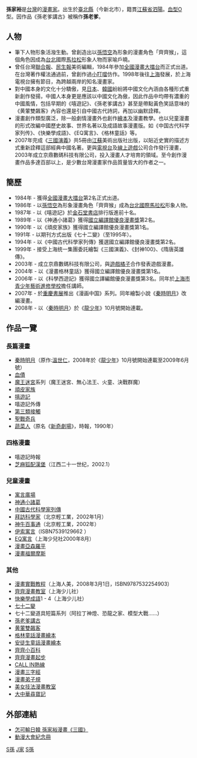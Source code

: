 {{漫畫}}
'''孫家裕'''{{BD|1960年|12月19日|catIdx=S}}是[[台灣|台灣]]的[[漫畫家|漫畫家]]。出生於[[新北市|臺北縣]]（今新北市），籍貫[[江蘇省|江蘇省]][[泗陽|泗陽]]。[[血型|血型]]O型。因作品《孫老爹講古》被稱作'''孫老爹'''。

== 人物 ==
{{Unreferenced section}}
*筆下人物形象活潑生動。曾創造出以[[孫悟空|孫悟空]]為形象的漫畫角色「齊齊猴」，這個角色因成為[[台北|台北]]國際[[馬拉松|馬拉松]]形象人物而家喻戶曉。
*曾任台灣[[聯合報|聯合報]]、[[民生報|民生報]]美術編輯，1984年參加[[全國漫畫大擂台|全國漫畫大擂台]]而正式出道。在台灣著作權法通過前，曾創作過[[小叮噹|小叮噹]]仿作。1998年後往[[上海|上海]]發展，於上海電視台擁有節目，為跨越兩岸的知名漫畫家。
*對中國本身的文化十分驕傲，見[[日本|日本]]、[[韓國|韓國]]紛紛將中國文化內涵由各種形式重新創作發揚，中國人本身更是應該以中國文化為傲，因此作品中均帶有濃重的中國風情，包括早期的《嘻遊記》、《孫老爹講古》甚至是帶點黃色笑話意味的《黄葷雙飆客》內容也還是引自中國古代詩詞，再加以幽默詮釋。
*漫畫創作類型廣泛，除一般劇情漫畫外也創作[[繪本|繪本]]及漫畫教學。也以兒童漫畫的形式改編中國歷史故事、世界名著以及成語故事漫畫版。如《中国古代科学家列传》、《快樂學成語》、《EQ寓言》、《格林童話》等。
*2007年完成《[[三國演義|三國演義]]》共5冊由[[江蘇|江蘇]]美術出版社出版，以貼近史實的描述方式重新詮釋這部經典中國名著。更與[[電視台|電視台]]及[[線上遊戲|線上遊戲]]公司合作發行漫畫，2003年成立京鼎數碼科技有限公司，投入漫畫人才培育的領域。至今創作漫畫作品多達百部以上，是少數台灣漫畫家作品質量皆大的作者之一。

== 簡歷 ==
*1984年 - 獲得[[全國漫畫大擂台|全國漫畫大擂台]]第2名正式出道。
*1986年 - 以[[孫悟空|孫悟空]]為形象漫畫角色「齊齊猴」成為[[台北國際馬拉松|台北國際馬拉松]]形象人物。
*1987年 - 以《嘻遊記》於[[金石堂書店|金石堂書店]]排行版進前十名。
*1989年 - 以《神通小諸葛》獲得[[國立編譯館優良漫畫獎|國立編譯館優良漫畫獎]]第2名。
*1990年 - 以《頑皮家族》獲得國立編譯館優良漫畫獎第1名。
*1991年 - 以期刊方式出版《七十二變》（至1995年）。
*1994年 - 以《中國古代科學家列傳》獲選國立編譯館優良漫畫獎第2名。
*1999年 - 接受上海统一集團委託繪製《三國演義》、《封神100》、《隋唐英雄傳》。
*2003年 - 成立京鼎數碼科技有限公司，與[[遊戲橘子|遊戲橘子]]合作發表遊戲漫畫。
*2004年 - 以《漫畫格林童話》獲得國立編譯館優良漫畫獎第1名。
*2006年 - 以《科學西遊記》獲得國立譯編館優良漫畫獎第3名。同年於[[上海市青少年藝術進修學校|上海市青少年藝術進修學校]]擔任講師。
*2007年 - 於[[重慶書展|重慶書展]]推出《漫画中国》系列。同年繪製小說《[[秦時明月|秦時明月]]》改編漫畫。
*2008年 - 以〈[[秦時明月|秦時明月]]〉於《[[龍少年|龍少年]]》10月號開始連載。

== 作品一覽 ==
=== 長篇漫畫 ===
*[[秦時明月|秦時明月]]（原作:[[溫世仁|溫世仁]]，2008年於《[[龍少年|龍少年]]》10月號開始連載至2009年6月號）
*[[血債|血債]]
*[[魔王迷宮|魔王迷宮]]系列（魔王迷宮、無心法王、火童、決戰群魔）
*[[頑皮家族|頑皮家族]]
*[[嘻遊記|嘻遊記]]
*嘻遊記外傳
*[[第三類接觸|第三類接觸]]
*[[聖戰奇兵|聖戰奇兵]]
*[[蔬菜人|蔬菜人]]（原名《[[新奇劇場|新奇劇場]]》，時報，1990年）
=== 四格漫畫 ===
*嘻遊記時報
*[[芝麻狐配漢堡|芝麻狐配漢堡]]（江西二十一世纪，2002.1）
=== 兒童漫畫 ===
*[[寓言廣場|寓言廣場]]
*[[神通小諸葛|神通小諸葛]]
*[[中國古代科學家列傳|中國古代科學家列傳]]
*[[拜訪科學家|拜訪科學家]]（北京輕工業，2002年1月）
*[[神牛百事通|神牛百事通]]（北京輕工業，2002年）
*[[伊索寓言|伊索寓言]]（ISBN7539129662 ）
*[[EQ寓言|EQ寓言]]（上海少兒社2000年8月）
*[[漫畫亞森羅平|漫畫亞森羅平]]
*[[漫畫福爾摩斯|漫畫福爾摩斯]]
=== 其他 ===
*[[漫畫實戰教程|漫畫實戰教程]]（上海人美，2008年3月1日，ISBN9787532254903）
*[[齊齊漫畫教室|齊齊漫畫教室]]（上海少儿社）
*[[快樂學成語|快樂學成語]]1 - 4（上海少儿社）
*[[七十二變|七十二變]]
*七十二變道具短篇系列（阿拉丁神燈、恐龍之家、模型大戰……）
*[[孫老爹講古|孫老爹講古]]
*[[黄葷雙飆客|黄葷雙飆客]]
*[[格林童話漫畫繪本|格林童話漫畫繪本]]
*[[安徒生童話漫畫繪本|安徒生童話漫畫繪本]]
*[[齊齊小百科|齊齊小百科]]
*[[齊齊漫畫起步|齊齊漫畫起步]]
*[[CALL_IN熱線|CALL IN熱線]]
*[[漫畫三字經|漫畫三字經]]
*[[漫畫弟子規|漫畫弟子規]]
*[[美女技法漫畫教室|美女技法漫畫教室]]
*[[大中華尋寶記|大中華尋寶記]]

== 外部連結 ==
*[https://web.archive.org/web/20100130152825/http://www.comicartist.org.tw/news/20070903.htm 怎可輸日韓 孫家裕漫畫《三國》]
*[http://sh.sina.com.cn/newshad/1019.html 動漫大會紀念冊]{{Wayback|url=http://sh.sina.com.cn/newshad/1019.html |date=20061210191401 }}

[[Category:臺灣漫畫家|S孫]]
[[Category:孫姓|J家]]
[[Category:新北市人|S孫]]